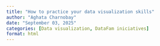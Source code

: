 ```yaml
---
title: "How to practice your data visualization skills"
author: "Aghata Charnobay"
date: "September 03, 2025"
categories: [Data visualization, DataFam iniciatives]
format: html
---
```


